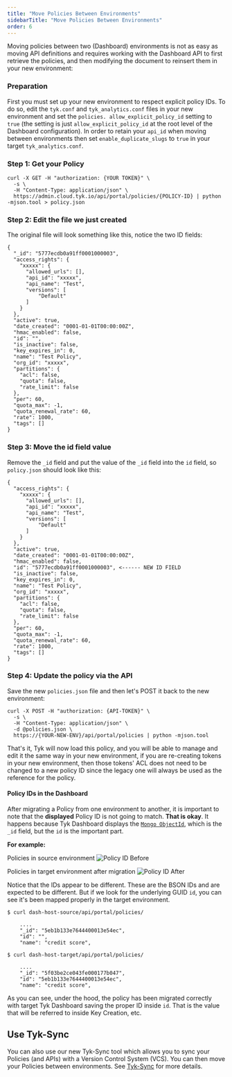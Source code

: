 ```yaml
---
title: "Move Policies Between Environments"
sidebarTitle: "Move Policies Between Environments"
order: 6
---
```


Moving policies between two (Dashboard) environments is not as easy as moving API definitions and requires working with the Dashboard API to first retrieve the policies, and then modifying the document to reinsert them in your new environment:

### Preparation

First you must set up your new environment to respect explicit policy IDs. To do so, edit the `tyk.conf` and `tyk_analytics.conf` files in your new environment and set the `policies. allow_explicit_policy_id` setting to `true` (the setting is just `allow_explicit_policy_id` at the root level of the Dashboard configuration). In order to retain your `api_id` when moving between environments then set `enable_duplicate_slugs` to `true` in your target `tyk_analytics.conf`.

### Step 1: Get your Policy

```{.copyWrapper}
curl -X GET -H "authorization: {YOUR TOKEN}" \
  -s \
  -H "Content-Type: application/json" \
  https://admin.cloud.tyk.io/api/portal/policies/{POLICY-ID} | python -mjson.tool > policy.json
```

### Step 2: Edit the file we just created

The original file will look something like this, notice the two ID fields:

```{.json}
{
  "_id": "5777ecdb0a91ff0001000003",
  "access_rights": {
    "xxxxx": {
      "allowed_urls": [],
      "api_id": "xxxxx",
      "api_name": "Test",
      "versions": [
          "Default"
      ]
    }
  },
  "active": true,
  "date_created": "0001-01-01T00:00:00Z",
  "hmac_enabled": false,
  "id": "",
  "is_inactive": false,
  "key_expires_in": 0,
  "name": "Test Policy",
  "org_id": "xxxxx",
  "partitions": {
    "acl": false,
    "quota": false,
    "rate_limit": false
  },
  "per": 60,
  "quota_max": -1,
  "quota_renewal_rate": 60,
  "rate": 1000,
  "tags": []
}
```

### Step 3: Move the id field value

Remove the `_id` field and put the value of the `_id` field into the `id` field, so `policy.json` should look like this:

```{.json}
{
  "access_rights": {
    "xxxxx": {
      "allowed_urls": [],
      "api_id": "xxxxx",
      "api_name": "Test",
      "versions": [
          "Default"
      ]
    }
  },
  "active": true,
  "date_created": "0001-01-01T00:00:00Z",
  "hmac_enabled": false,
  "id": "5777ecdb0a91ff0001000003", <------ NEW ID FIELD
  "is_inactive": false,
  "key_expires_in": 0,
  "name": "Test Policy",
  "org_id": "xxxxx",
  "partitions": {
    "acl": false,
    "quota": false,
    "rate_limit": false
  },
  "per": 60,
  "quota_max": -1,
  "quota_renewal_rate": 60,
  "rate": 1000,
  "tags": []
}
```

### Step 4: Update the policy via the API

Save the new `policies.json` file and then let's POST it back to the new environment:

```{.copyWrapper}
curl -X POST -H "authorization: {API-TOKEN}" \
  -s \
  -H "Content-Type: application/json" \
  -d @policies.json \
  https://{YOUR-NEW-ENV}/api/portal/policies | python -mjson.tool
```

That's it, Tyk will now load this policy, and you will be able to manage and edit it the same way in your new environment, if you are re-creating tokens in your new environment, then those tokens' ACL does not need to be changed to a new policy ID since the legacy one will always be used as the reference for the policy.

#### Policy IDs in the Dashboard

After migrating a Policy from one environment to another, it is important to note that the **displayed** Policy ID is not going to match.  **That is okay**.  It happens because Tyk Dashboard displays the [`Mongo ObjectId`](https://docs.mongodb.com/manual/reference/glossary/#term-id), which is the `_id` field, but the `id` is the important part.

**For example:**

Policies in source environment
<img src="/img/2.10/policy_id_before.png" alt="Policy ID Before" />

Policies in target environment after migration
<img src="/img/2.10/policy_id_after.png" alt="Policy ID After" />

Notice that the IDs appear to be different.  These are the BSON IDs and are expected to be different.  But if we look for the underlying GUID `id`, you can see it's been mapped properly in the target environment.

```
$ curl dash-host-source/api/portal/policies/

    ....
    "_id": "5eb1b133e7644400013e54ec",
    "id": "",
    "name": "credit score",

$ curl dash-host-target/api/portal/policies/

    ....
    "_id": "5f03be2ce043fe000177b047",
    "id": "5eb1b133e7644400013e54ec",
    "name": "credit score",
```

As you can see, under the hood, the policy has been migrated correctly with target Tyk Dashboard saving the proper ID inside `id`.   That is the value that will be referred to inside Key Creation, etc.

## Use Tyk-Sync

You can also use our new Tyk-Sync tool which allows you to sync your Policies (and APIs) with a Version Control System (VCS). You can then move your Policies between environments. See [Tyk-Sync](/5.6/api-management/automations#synchronize-tyk-environment-with-github-repository) for more details.
